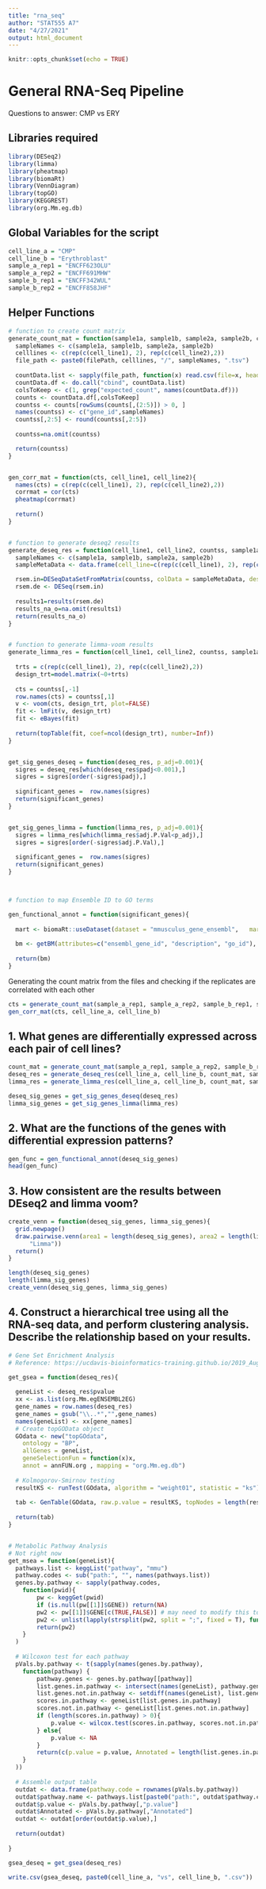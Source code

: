 ```yaml
---
title: "rna_seq"
author: "STAT555 A7"
date: "4/27/2021"
output: html_document
---
```


```r
knitr::opts_chunk$set(echo = TRUE)
```

# General RNA-Seq Pipeline

Questions to answer: CMP vs ERY

## Libraries required
```r
library(DESeq2)
library(limma)
library(pheatmap)
library(biomaRt)
library(VennDiagram)
library(topGO)
library(KEGGREST)
library(org.Mm.eg.db)
```


## Global Variables for the script
```r
cell_line_a = "CMP" 
cell_line_b = "Erythroblast"
sample_a_rep1 = "ENCFF623OLU"
sample_a_rep2 = "ENCFF691MHW"
sample_b_rep1 = "ENCFF342WUL"
sample_b_rep2 = "ENCFF858JHF"
```


## Helper Functions
```r
# function to create count matrix
generate_count_mat = function(sample1a, sample1b, sample2a, sample2b, cell_line1, cell_line2, filePath="../data/raw/"){
  sampleNames <- c(sample1a, sample1b, sample2a, sample2b) 
  celllines <- c(rep(c(cell_line1), 2), rep(c(cell_line2),2))
  file_path <- paste0(filePath, celllines, "/", sampleNames, ".tsv")
  
  countData.list <- sapply(file_path, function(x) read.csv(file=x, header=T, sep="\t"), simplify=F)
  countData.df <- do.call("cbind", countData.list)
  colsToKeep <- c(1, grep("expected_count", names(countData.df)))
  counts <- countData.df[,colsToKeep]
  countss <- counts[rowSums(counts[,(2:5)]) > 0, ]
  names(countss) <- c("gene_id",sampleNames)
  countss[,2:5] <- round(countss[,2:5])
  
  countss=na.omit(countss)

  return(countss)
}


gen_corr_mat = function(cts, cell_line1, cell_line2){
  names(cts) = c(rep(c(cell_line1), 2), rep(c(cell_line2),2))
  corrmat = cor(cts)
  pheatmap(corrmat)
  
  return()
} 


# function to generate deseq2 results
generate_deseq_res = function(cell_line1, cell_line2, countss, sample1a, sample1b, sample2a, sample2b){
  sampleNames <- c(sample1a, sample1b, sample2a, sample2b)
  sampleMetaData <- data.frame(cell_line=c(rep(c(cell_line1), 2), rep(c(cell_line2),2)), sampleNames)

  rsem.in=DESeqDataSetFromMatrix(countss, colData = sampleMetaData, design = ~ cell_line, tidy = T)
  rsem.de <- DESeq(rsem.in)
  
  results1=results(rsem.de)
  results_na_o=na.omit(results1)
  return(results_na_o)
}


# function to generate limma-voom results
generate_limma_res = function(cell_line1, cell_line2, countss, sample1a, sample1b, sample2a, sample2b){
  
  trts = c(rep(c(cell_line1), 2), rep(c(cell_line2),2))
  design_trt=model.matrix(~0+trts)
  
  cts = countss[,-1]
  row.names(cts) = countss[,1]
  v <- voom(cts, design_trt, plot=FALSE)
  fit <- lmFit(v, design_trt)
  fit <- eBayes(fit)
  
  return(topTable(fit, coef=ncol(design_trt), number=Inf))  
}


get_sig_genes_deseq = function(deseq_res, p_adj=0.001){
  sigres = deseq_res[which(deseq_res$padj<0.001),]
  sigres = sigres[order(-sigres$padj),]
  
  significant_genes =  row.names(sigres)
  return(significant_genes)
}


get_sig_genes_limma = function(limma_res, p_adj=0.001){
  sigres = limma_res[which(limma_res$adj.P.Val<p_adj),]
  sigres = sigres[order(-sigres$adj.P.Val),]
  
  significant_genes =  row.names(sigres)
  return(significant_genes)
}



# function to map Ensemble ID to GO terms

gen_functional_annot = function(significant_genes){
  
  mart <- biomaRt::useDataset(dataset = "mmusculus_gene_ensembl",   mart = useMart("ENSEMBL_MART_ENSEMBL", host = "www.ensembl.org"))
  
  bm <- getBM(attributes=c("ensembl_gene_id", "description", "go_id"), values=significant_genes, mart=mart)
  
  return(bm)
}

```


Generating the count matrix from the files and checking if the replicates are correlated with each other
```r
cts = generate_count_mat(sample_a_rep1, sample_a_rep2, sample_b_rep1, sample_b_rep2, cell_line_a, cell_line_b)[,-1]
gen_corr_mat(cts, cell_line_a, cell_line_b)
```




## 1. What genes are differentially expressed across each pair of cell lines?

```r
count_mat = generate_count_mat(sample_a_rep1, sample_a_rep2, sample_b_rep1, sample_b_rep2, cell_line_a, cell_line_b)
deseq_res = generate_deseq_res(cell_line_a, cell_line_b, count_mat, sample_a_rep1, sample_a_rep2, sample_b_rep1, sample_b_rep2)
limma_res = generate_limma_res(cell_line_a, cell_line_b, count_mat, sample_a_rep1, sample_a_rep2, sample_b_rep1, sample_b_rep2)

```


```r
deseq_sig_genes = get_sig_genes_deseq(deseq_res)
limma_sig_genes = get_sig_genes_limma(limma_res)
```

## 2. What are the functions of the genes with differential expression patterns?

```r
gen_func = gen_functional_annot(deseq_sig_genes)
head(gen_func)
```


## 3. How consistent are the results between DEseq2 and limma voom?

```r
create_venn = function(deseq_sig_genes, limma_sig_genes){
  grid.newpage()
  draw.pairwise.venn(area1 = length(deseq_sig_genes), area2 = length(limma_sig_genes), cross.area = length(intersect(limma_sig_genes, deseq_sig_genes)), category = c("DESeq2", 
      "Limma"))  
  return()
}
```


```r
length(deseq_sig_genes)
length(limma_sig_genes)
create_venn(deseq_sig_genes, limma_sig_genes)
```


## 4. Construct a hierarchical tree using all the RNA-seq data, and perform clustering analysis. Describe the relationship based on your results.

```r

# Gene Set Enrichment Analysis
# Reference: https://ucdavis-bioinformatics-training.github.io/2019_August_UCD_mRNAseq_Workshop/differential_expression/enrichment

get_gsea = function(deseq_res){
  
  geneList <- deseq_res$pvalue
  xx <- as.list(org.Mm.egENSEMBL2EG)
  gene_names = row.names(deseq_res)
  gene_names = gsub("\\..*","",gene_names)
  names(geneList) <- xx[gene_names]
  # Create topGOData object
  GOdata <- new("topGOdata",
  	ontology = "BP",
  	allGenes = geneList,
  	geneSelectionFun = function(x)x,
  	annot = annFUN.org , mapping = "org.Mm.eg.db")
  
  # Kolmogorov-Smirnov testing
  resultKS <- runTest(GOdata, algorithm = "weight01", statistic = "ks")
  
  tab <- GenTable(GOdata, raw.p.value = resultKS, topNodes = length(resultKS@score), numChar = 120)
  
  return(tab)
}


# Metabolic Pathway Analysis
# Not right now 
get_msea = function(geneList){
  pathways.list <- keggList("pathway", "mmu")
  pathway.codes <- sub("path:", "", names(pathways.list))
  genes.by.pathway <- sapply(pathway.codes,
  	function(pwid){
  		pw <- keggGet(pwid)
  		if (is.null(pw[[1]]$GENE)) return(NA)
  		pw2 <- pw[[1]]$GENE[c(TRUE,FALSE)] # may need to modify this to c(FALSE, TRUE) for other organisms
  		pw2 <- unlist(lapply(strsplit(pw2, split = ";", fixed = T), function(x)x[1]))
  		return(pw2)
  	}
  )
  
  # Wilcoxon test for each pathway
  pVals.by.pathway <- t(sapply(names(genes.by.pathway),
  	function(pathway) {
  		pathway.genes <- genes.by.pathway[[pathway]]
  		list.genes.in.pathway <- intersect(names(geneList), pathway.genes)
  		list.genes.not.in.pathway <- setdiff(names(geneList), list.genes.in.pathway)
  		scores.in.pathway <- geneList[list.genes.in.pathway]
  		scores.not.in.pathway <- geneList[list.genes.not.in.pathway]
  		if (length(scores.in.pathway) > 0){
  			p.value <- wilcox.test(scores.in.pathway, scores.not.in.pathway, alternative = "less")$p.value
  		} else{
  			p.value <- NA
  		}
  		return(c(p.value = p.value, Annotated = length(list.genes.in.pathway)))
  	}
  ))
  
  # Assemble output table
  outdat <- data.frame(pathway.code = rownames(pVals.by.pathway))
  outdat$pathway.name <- pathways.list[paste0("path:", outdat$pathway.code)]
  outdat$p.value <- pVals.by.pathway[,"p.value"]
  outdat$Annotated <- pVals.by.pathway[,"Annotated"]
  outdat <- outdat[order(outdat$p.value),]
  
  return(outdat)
  
}


```



```r
gsea_deseq = get_gsea(deseq_res)
```

```r
write.csv(gsea_deseq, paste0(cell_line_a, "vs", cell_line_b, ".csv"))
```


